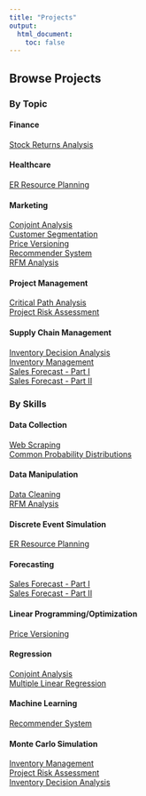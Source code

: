 ```yaml
---
title: "Projects"
output:
  html_document:
    toc: false
---
```


```{=html}
<style>
  .title {
    display: none
  }
</style>
```

## Browse Projects {.tabset .tabset-fade .tabset-pills}

### By Topic

#### Finance

[Stock Returns Analysis](p01_stock_returns_analysis.html)<br/>

#### Healthcare

[ER Resource Planning](nb0005_er_resource_planning.html)<br/>

#### Marketing

[Conjoint Analysis](p15_conjoint_analysis.html)<br/>
[Customer Segmentation](p10_customer_segmentation.html)<br/>
[Price Versioning](p02_price_versioning.html)<br/>
[Recommender System](p11_recommender_system.html)<br/>
[RFM Analysis](p06_rfm_analysis.html)<br/>

#### Project Management

[Critical Path Analysis](nb0013_critical_path_analysis.html)<br/>
[Project Risk Assessment](nb0003_project_risk_assessment.html)<br/>

#### Supply Chain Management

[Inventory Decision Analysis](p12_inventory_decision_analysis.html)<br/>
[Inventory Management](p04_inventory_management.html)<br/>
[Sales Forecast - Part I](nb0008_sales_forecast_part_1.html)<br/>
[Sales Forecast - Part II](nb0008_sales_forecast_part_2.html)<br/>

### By Skills

#### Data Collection

[Web Scraping](p09_web_scraping.html)<br/>
[Common Probability Distributions](nb0014_common_probability_distributions.html)<br/>

#### Data Manipulation

[Data Cleaning](p07_data_cleaning.html)<br/>
[RFM Analysis](p06_rfm_analysis.html)<br/>

#### Discrete Event Simulation

[ER Resource Planning](nb0005_er_resource_planning.html)<br/>

#### Forecasting

[Sales Forecast - Part I](nb0008_sales_forecast_part_1.html)<br/>
[Sales Forecast - Part II](nb0008_sales_forecast_part_2.html)<br/>

#### Linear Programming/Optimization

[Price Versioning](p02_price_versioning.html)<br/>

#### Regression

[Conjoint Analysis](p15_conjoint_analysis.html)<br/>
[Multiple Linear Regression](p16_mlr.html)<br/>

#### Machine Learning

[Recommender System](p11_recommender_system.html)<br/>

#### Monte Carlo Simulation

[Inventory Management](p04_inventory_management.html)<br/>
[Project Risk Assessment](nb0003_project_risk_assessment.html)<br/>
[Inventory Decision Analysis](p12_inventory_decision_analysis.html)<br/>